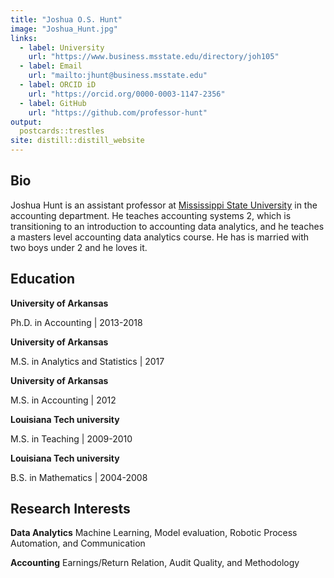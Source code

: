 ```yaml
---
title: "Joshua O.S. Hunt"
image: "Joshua_Hunt.jpg"
links:
  - label: University
    url: "https://www.business.msstate.edu/directory/joh105"
  - label: Email
    url: "mailto:jhunt@business.msstate.edu"
  - label: ORCID iD
    url: "https://orcid.org/0000-0003-1147-2356"
  - label: GitHub
    url: "https://github.com/professor-hunt"
output:
  postcards::trestles
site: distill::distill_website
---
```

 
## Bio

Joshua Hunt is an assistant professor at [Mississippi State University](https://www.business.msstate.edu/academics/adkerson-school-accountancy) in the accounting department. He teaches accounting systems 2, which is transitioning to an introduction to accounting data analytics, and he teaches a masters level accounting data analytics course. He has is married with two boys under 2 and he loves it.

## Education

**University of Arkansas** 

Ph.D. in Accounting | 2013-2018

**University of Arkansas** 

M.S. in Analytics and Statistics | 2017

**University of Arkansas** 

M.S. in Accounting | 2012

**Louisiana Tech university** 

M.S. in Teaching | 2009-2010

**Louisiana Tech university** 

B.S. in Mathematics | 2004-2008

## Research Interests

**Data Analytics** 
Machine Learning, Model evaluation, Robotic Process Automation, and Communication

**Accounting** 
Earnings/Return Relation, Audit Quality, and Methodology



